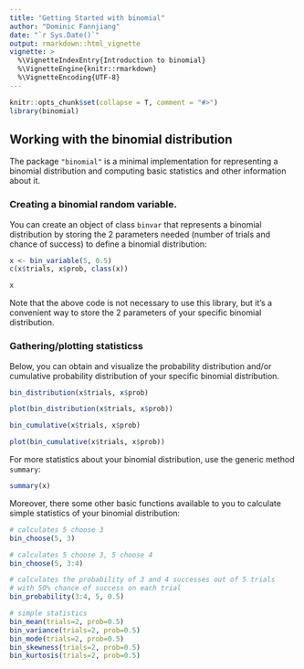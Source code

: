```yaml
---
title: "Getting Started with binomial"
author: "Dominic Fannjiang"
date: "`r Sys.Date()`"
output: rmarkdown::html_vignette
vignette: >
  %\VignetteIndexEntry{Introduction to binomial}
  %\VignetteEngine{knitr::rmarkdown}
  %\VignetteEncoding{UTF-8}
---
```


```r
knitr::opts_chunk$set(collapse = T, comment = "#>")
library(binomial)
```

## Working with the binomial distribution

The package `"binomial"` is a minimal implementation for representing a binomial distribution and computing basic statistics and other information about it.


### Creating a binomial random variable.

You can create an object of class `binvar` that represents a binomial distribution by storing the 2 parameters needed (number of trials and chance of success) to define a binomial distribution:
```r
x <- bin_variable(5, 0.5)
c(x$trials, x$prob, class(x))
```
```r
x
```

Note that the above code is not necessary to use this library, but it's a convenient way to store the 2 parameters of your specific binomial distribution.

### Gathering/plotting statisticss

Below, you can obtain and visualize the probability distribution and/or cumulative probability distribution of your specific binomial distribution.
```r
bin_distribution(x$trials, x$prob)
```
```r
plot(bin_distribution(x$trials, x$prob))
```
```r
bin_cumulative(x$trials, x$prob)
```
```r
plot(bin_cumulative(x$trials, x$prob))
```

For more statistics about your binomial distribution, use the generic method `summary`:
```r
summary(x)
```

Moreover, there some other basic functions available to you to calculate simple statistics of your binomial distribution:
```r
# calculates 5 choose 3
bin_choose(5, 3)

# calculates 5 choose 3, 5 choose 4
bin_choose(5, 3:4)
```
```r
# calculates the probability of 3 and 4 successes out of 5 trials
# with 50% chance of success on each trial
bin_probability(3:4, 5, 0.5)
```
```r
# simple statistics
bin_mean(trials=2, prob=0.5)
bin_variance(trials=2, prob=0.5)
bin_mode(trials=2, prob=0.5)
bin_skewness(trials=2, prob=0.5)
bin_kurtosis(trials=2, prob=0.5)
```

